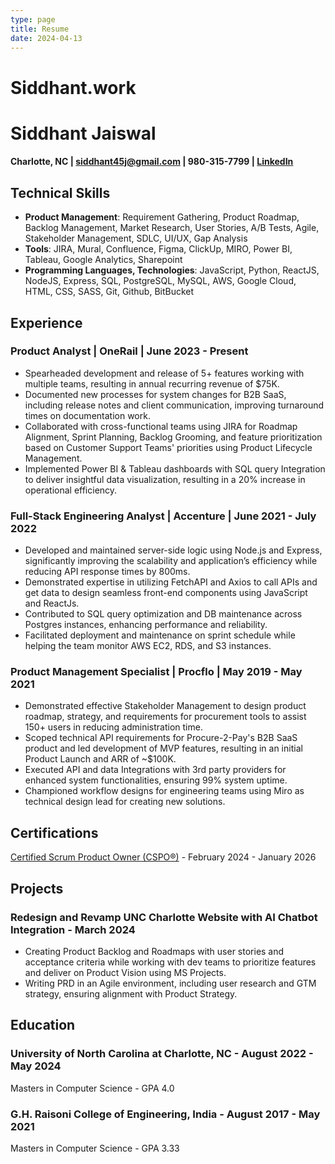 ```yaml
---
type: page
title: Resume
date: 2024-04-13
---
```


# Siddhant.work

# Siddhant Jaiswal

#### Charlotte, NC | siddhant45j@gmail.com | 980-315-7799 | [LinkedIn](https://linkedin.com/in/siddhant-jaiswal)
##
## Technical Skills

- **Product Management**: Requirement Gathering, Product Roadmap, Backlog Management, Market Research, User Stories, A/B Tests, Agile, Stakeholder Management, SDLC, UI/UX, Gap Analysis
- **Tools**: JIRA, Mural, Confluence, Figma, ClickUp, MIRO, Power BI, Tableau, Google Analytics, Sharepoint
- **Programming Languages, Technologies**: JavaScript, Python, ReactJS, NodeJS, Express, SQL, PostgreSQL, MySQL, AWS, Google Cloud, HTML, CSS, SASS, Git, Github, BitBucket

## Experience
### Product Analyst | OneRail | June 2023 - Present

- Spearheaded development and release of 5+ features working with multiple teams, resulting in annual recurring revenue of $75K.
- Documented new processes for system changes for B2B SaaS, including release notes and client communication, improving turnaround times on documentation work.
- Collaborated with cross-functional teams using JIRA for Roadmap Alignment, Sprint Planning, Backlog Grooming, and feature prioritization based on Customer Support Teams' priorities using Product Lifecycle Management.
- Implemented Power BI & Tableau dashboards with SQL query Integration to deliver insightful data visualization, resulting in a 20% increase in operational efficiency. 

### Full-Stack Engineering Analyst | Accenture | June 2021 - July 2022

- Developed and maintained server-side logic using Node.js and Express, significantly improving the scalability and application’s efficiency while reducing API response times by 800ms.
- Demonstrated expertise in utilizing FetchAPI and Axios to call APIs and get data to design seamless front-end components using JavaScript and ReactJs.
- Contributed to SQL query optimization and DB maintenance across Postgres instances, enhancing performance and reliability.
- Facilitated deployment and maintenance on sprint schedule while helping the team monitor AWS EC2, RDS, and S3 instances.

### Product Management Specialist | Procflo | May 2019 - May 2021

- Demonstrated effective Stakeholder Management to design product roadmap, strategy, and requirements for procurement tools to assist 150+ users in reducing administration time.
- Scoped technical API requirements for Procure-2-Pay's B2B SaaS product and led development of MVP features, resulting in an initial Product Launch and ARR of ~$100K.
- Executed API and data Integrations with 3rd party providers for enhanced system functionalities, ensuring 99% system uptime.
- Championed workflow designs for engineering teams using Miro as technical design lead for creating new solutions.


## Certifications
<a href="https://bcert.me/bc/html/show-badge.html?b=uixcutle" target="_blank">Certified Scrum Product Owner (CSPO®)</a> - February 2024 - January 2026


## Projects

### Redesign and Revamp UNC Charlotte Website with AI Chatbot Integration - March 2024

- Creating Product Backlog and Roadmaps with user stories and acceptance criteria while working with dev teams to prioritize features and deliver on Product Vision using MS Projects.
- Writing PRD in an Agile environment, including user research and GTM strategy, ensuring alignment with Product Strategy.


## Education

### University of North Carolina at Charlotte, NC - August 2022 - May 2024
Masters in Computer Science - GPA 4.0 

### G.H. Raisoni College of Engineering, India - August 2017 - May 2021
Masters in Computer Science - GPA 3.33
